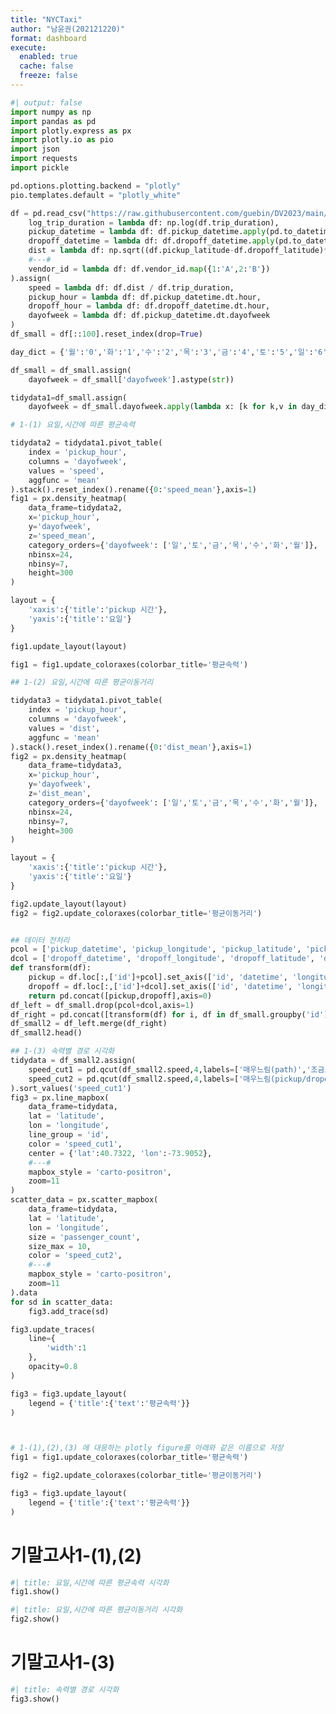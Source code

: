 ```yaml
---
title: "NYCTaxi"
author: "남윤권(202121220)"
format: dashboard
execute: 
  enabled: true
  cache: false
  freeze: false
---
```


```python
#| output: false
import numpy as np
import pandas as pd
import plotly.express as px
import plotly.io as pio
import json
import requests
import pickle

pd.options.plotting.backend = "plotly"
pio.templates.default = "plotly_white"

df = pd.read_csv("https://raw.githubusercontent.com/guebin/DV2023/main/posts/NYCTaxi.csv").assign(
    log_trip_duration = lambda df: np.log(df.trip_duration),
    pickup_datetime = lambda df: df.pickup_datetime.apply(pd.to_datetime),
    dropoff_datetime = lambda df: df.dropoff_datetime.apply(pd.to_datetime),
    dist = lambda df: np.sqrt((df.pickup_latitude-df.dropoff_latitude)**2 + (df.pickup_longitude-df.dropoff_longitude)**2),
    #---#
    vendor_id = lambda df: df.vendor_id.map({1:'A',2:'B'})
).assign(
    speed = lambda df: df.dist / df.trip_duration,
    pickup_hour = lambda df: df.pickup_datetime.dt.hour,
    dropoff_hour = lambda df: df.dropoff_datetime.dt.hour,
    dayofweek = lambda df: df.pickup_datetime.dt.dayofweek
)
df_small = df[::100].reset_index(drop=True)

day_dict = {'월':'0','화':'1','수':'2','목':'3','금':'4','토':'5','일':'6'}

df_small = df_small.assign(
    dayofweek = df_small['dayofweek'].astype(str))

tidydata1=df_small.assign(
    dayofweek = df_small.dayofweek.apply(lambda x: [k for k,v in day_dict.items() if x in v].pop()))

# 1-(1) 요일,시간에 따른 평균속력

tidydata2 = tidydata1.pivot_table(
    index = 'pickup_hour',
    columns = 'dayofweek',
    values = 'speed',
    aggfunc = 'mean'
).stack().reset_index().rename({0:'speed_mean'},axis=1)
fig1 = px.density_heatmap(
    data_frame=tidydata2,
    x='pickup_hour',
    y='dayofweek',
    z='speed_mean',
    category_orders={'dayofweek': ['일','토','금','목','수','화','월']},
    nbinsx=24,
    nbinsy=7,
    height=300
)

layout = {
    'xaxis':{'title':'pickup 시간'},
    'yaxis':{'title':'요일'}     
}

fig1.update_layout(layout)

fig1 = fig1.update_coloraxes(colorbar_title='평균속력')

## 1-(2) 요일,시간에 따른 평균이동거리

tidydata3 = tidydata1.pivot_table(
    index = 'pickup_hour',
    columns = 'dayofweek',
    values = 'dist',
    aggfunc = 'mean'
).stack().reset_index().rename({0:'dist_mean'},axis=1)
fig2 = px.density_heatmap(
    data_frame=tidydata3,
    x='pickup_hour',
    y='dayofweek',
    z='dist_mean',
    category_orders={'dayofweek': ['일','토','금','목','수','화','월']},
    nbinsx=24,
    nbinsy=7,
    height=300
)

layout = {
    'xaxis':{'title':'pickup 시간'},
    'yaxis':{'title':'요일'}     
}

fig2.update_layout(layout)
fig2 = fig2.update_coloraxes(colorbar_title='평균이동거리')


## 데이터 전처리
pcol = ['pickup_datetime', 'pickup_longitude', 'pickup_latitude', 'pickup_hour']
dcol = ['dropoff_datetime', 'dropoff_longitude', 'dropoff_latitude', 'dropoff_hour']
def transform(df):
    pickup = df.loc[:,['id']+pcol].set_axis(['id', 'datetime', 'longitude', 'latitude', 'hour'],axis=1).assign(type = 'pickup')
    dropoff = df.loc[:,['id']+dcol].set_axis(['id', 'datetime', 'longitude', 'latitude', 'hour'],axis=1).assign(type = 'dropoff')
    return pd.concat([pickup,dropoff],axis=0)
df_left = df_small.drop(pcol+dcol,axis=1)
df_right = pd.concat([transform(df) for i, df in df_small.groupby('id')]).reset_index(drop=True)
df_small2 = df_left.merge(df_right)
df_small2.head()

## 1-(3) 속력별 경로 시각화
tidydata = df_small2.assign(
    speed_cut1 = pd.qcut(df_small2.speed,4,labels=['매우느림(path)','조금느림(path)','조금빠름(path)','매우빠름(path)']),
    speed_cut2 = pd.qcut(df_small2.speed,4,labels=['매우느림(pickup/dropoff)','조금느림(pickup/dropoff)','조금빠름(pickup/dropoff)','매우빠름(pickup/dropoff)'])
).sort_values('speed_cut1')
fig3 = px.line_mapbox(
    data_frame=tidydata,
    lat = 'latitude',
    lon = 'longitude',
    line_group = 'id',
    color = 'speed_cut1',
    center = {'lat':40.7322, 'lon':-73.9052},
    #---#
    mapbox_style = 'carto-positron',
    zoom=11
)
scatter_data = px.scatter_mapbox(
    data_frame=tidydata,
    lat = 'latitude',
    lon = 'longitude',
    size = 'passenger_count',
    size_max = 10,
    color = 'speed_cut2',
    #---#
    mapbox_style = 'carto-positron',
    zoom=11
).data
for sd in scatter_data: 
    fig3.add_trace(sd)

fig3.update_traces(
    line={
        'width':1
    },
    opacity=0.8
)

fig3 = fig3.update_layout(
    legend = {'title':{'text':'평균속력'}}
)



# 1-(1),(2),(3) 에 대응하는 plotly figure를 아래와 같은 이름으로 저장
fig1 = fig1.update_coloraxes(colorbar_title='평균속력')

fig2 = fig2.update_coloraxes(colorbar_title='평균이동거리')

fig3 = fig3.update_layout(
    legend = {'title':{'text':'평균속력'}}
)

```

# 기말고사1-(1),(2)

```python
#| title: 요일,시간에 따른 평균속력 시각화        
fig1.show()
```

```python
#| title: 요일,시간에 따른 평균이동거리 시각화        
fig2.show()
```

# 기말고사1-(3)

```python
#| title: 속력별 경로 시각화
fig3.show()
```